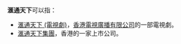 '''滙通天下'''可以指：
*[[滙通天下_(電視劇)|滙通天下 (電視劇)]]，[[香港|香港]][[電視廣播有限公司|電視廣播有限公司]]的一部電視劇。
*[[滙通天下集團|滙通天下集團]]，香港的一家上市公司。
{{disambig|Cat=四字消歧义}}
